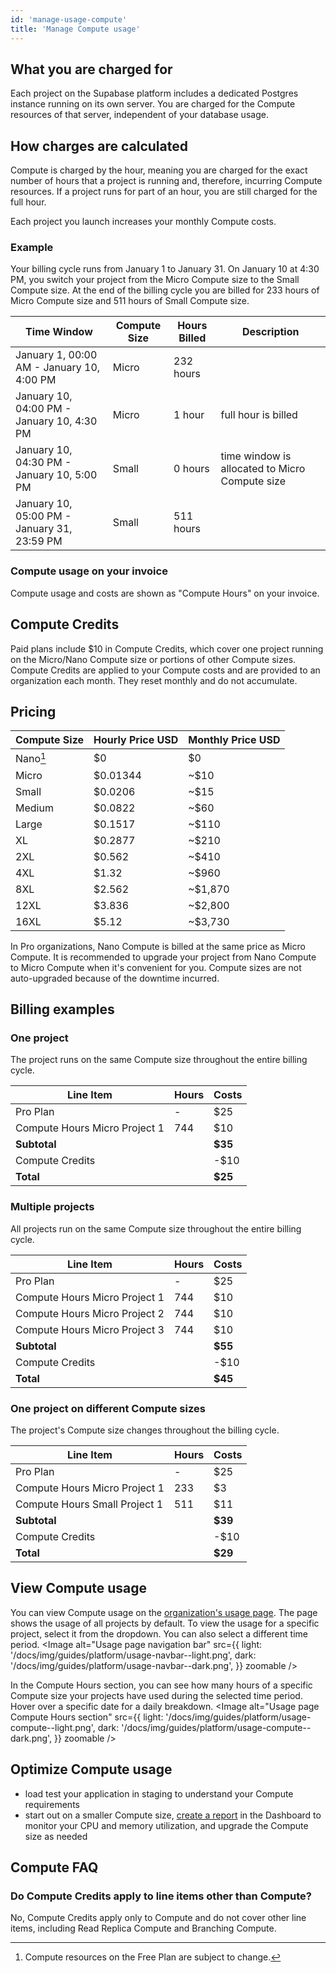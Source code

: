 ```yaml
---
id: 'manage-usage-compute'
title: 'Manage Compute usage'
---
```


## What you are charged for
Each project on the Supabase platform includes a dedicated Postgres instance running on its own server. You are charged for the Compute resources of that server, independent of your database usage.

## How charges are calculated
Compute is charged by the hour, meaning you are charged for the exact number of hours that a project is running and, therefore, incurring Compute resources. If a project runs for part of an hour, you are still charged for the full hour.

<Admonition type="caution">
  Each project you launch increases your monthly Compute costs.
</Admonition>

### Example
Your billing cycle runs from January 1 to January 31. On January 10 at 4:30 PM, you switch your project from the Micro Compute size to the Small Compute size. At the end of the billing cycle you are billed for 233 hours of Micro Compute size and 511 hours of Small Compute size.

| Time Window                                 | Compute Size | Hours Billed | Description                                    |
|---------------------------------------------|--------------|--------------|------------------------------------------------|
| January 1, 00:00 AM - January 10, 4:00 PM   | Micro        | 232 hours    |                                                |
| January 10, 04:00 PM - January 10, 4:30 PM  | Micro        | 1 hour       | full hour is billed                            |
| January 10, 04:30 PM - January 10, 5:00 PM  | Small        | 0 hours      | time window is allocated to Micro Compute size |
| January 10, 05:00 PM - January 31, 23:59 PM | Small        | 511 hours    |                                                |

### Compute usage on your invoice
Compute usage and costs are shown as "Compute Hours" on your invoice.

## Compute Credits
Paid plans include $10 in Compute Credits, which cover one project running on the Micro/Nano Compute size or portions of other Compute sizes. Compute Credits are applied to your Compute costs and are provided to an organization each month. They reset monthly and do not accumulate.

## Pricing
| Compute Size | Hourly Price USD | Monthly Price USD |
|--------------|------------------|-------------------|
| Nano[^1]     | $0               | $0                |
| Micro        | $0.01344         | ~$10              |
| Small        | $0.0206          | ~$15              |
| Medium       | $0.0822          | ~$60              |
| Large        | $0.1517          | ~$110             |
| XL           | $0.2877          | ~$210             |
| 2XL          | $0.562           | ~$410             |
| 4XL          | $1.32            | ~$960             |
| 8XL          | $2.562           | ~$1,870           |
| 12XL         | $3.836           | ~$2,800           |
| 16XL         | $5.12            | ~$3,730           |

[^1]: Compute resources on the Free Plan are subject to change.

<Admonition type="note" label="Nano Compute size in Pro organizations">
  In Pro organizations, Nano Compute is billed at the same price as Micro Compute. It is recommended to upgrade your project from Nano Compute to Micro Compute when it's convenient for you. Compute sizes are not auto-upgraded because of the downtime incurred.
</Admonition>

## Billing examples
### One project
The project runs on the same Compute size throughout the entire billing cycle.

| Line Item                     | Hours | Costs   |
|-------------------------------|-------|---------|
| Pro Plan                      | -     | $25     |
| Compute Hours Micro Project 1 | 744   | $10     |
| **Subtotal**                  |       | **$35** |
| Compute Credits               |       | -$10    |
| **Total**                     |       | **$25** |

### Multiple projects
All projects run on the same Compute size throughout the entire billing cycle.

| Line Item                     | Hours | Costs   |
|-------------------------------|-------|---------|
| Pro Plan                      | -     | $25     |
| Compute Hours Micro Project 1 | 744   | $10     |
| Compute Hours Micro Project 2 | 744   | $10     |
| Compute Hours Micro Project 3 | 744   | $10     |
| **Subtotal**                  |       | **$55** |
| Compute Credits               |       | -$10    |
| **Total**                     |       | **$45** |

### One project on different Compute sizes
The project's Compute size changes throughout the billing cycle.

| Line Item                     | Hours | Costs   |
|-------------------------------|-------|---------|
| Pro Plan                      | -     | $25     |
| Compute Hours Micro Project 1 | 233   | $3      |
| Compute Hours Small Project 1 | 511   | $11     |
| **Subtotal**                  |       | **$39** |
| Compute Credits               |       | -$10    |
| **Total**                     |       | **$29** |

## View Compute usage
You can view Compute usage on the [organization's usage page](https://supabase.com/dashboard/org/_/usage). The page shows the usage of all projects by default. To view the usage for a specific project, select it from the dropdown. You can also select a different time period.
<Image
  alt="Usage page navigation bar"
  src={{
    light: '/docs/img/guides/platform/usage-navbar--light.png',
    dark: '/docs/img/guides/platform/usage-navbar--dark.png',
  }}
  zoomable
/>

In the Compute Hours section, you can see how many hours of a specific Compute size your projects have used during the selected time period. Hover over a specific date for a daily breakdown.
<Image
  alt="Usage page Compute Hours section"
  src={{
    light: '/docs/img/guides/platform/usage-compute--light.png',
    dark: '/docs/img/guides/platform/usage-compute--dark.png',
  }}
  zoomable
/>

## Optimize Compute usage
- load test your application in staging to understand your Compute requirements
- start out on a smaller Compute size, [create a report](https://supabase.com/dashboard/project/_/reports) in the Dashboard to monitor your CPU and memory utilization, and upgrade the Compute size as needed

## Compute FAQ
### Do Compute Credits apply to line items other than Compute?
No, Compute Credits apply only to Compute and do not cover other line items, including Read Replica Compute and Branching Compute.